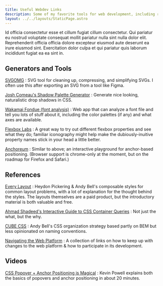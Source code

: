 ```yaml
---
title: Useful Webdev Links
description: Some of my favorite tools for web development, including reference material on new web standards.
layout: ../../layouts/StaticPage.astro
---
```


Id officia consectetur esse et cillum fugiat cillum consectetur. Qui pariatur eu nostrud voluptate consequat mollit pariatur nulla sint nulla dolor elit. Reprehenderit officia officia dolore excepteur eiusmod aute deserunt ea irure eiusmod sint. Exercitation dolor culpa et qui pariatur quis laborum incididunt fugiat ea ea sint in.

## Generators and Tools

[SVGOMG](https://jakearchibald.github.io/svgomg/)
: SVG tool for cleaning up, compressing, and simplifying SVGs. I often use this after exporting an SVG from a tool like Figma.

[Josh Comeau's Shadow Palette Generator](https://www.joshwcomeau.com/shadow-palette/)
: Generate nice looking, naturalistic drop shadows in CSS.

[Wakamai Fondue (font analysis)](https://wakamaifondue.com/)
: Web app that can analyze a font file and tell you lots of stuff about it, including the color palettes (if any) and what axes are available.

[Flexbox Labs](https://flexboxlabs.netlify.app/)
: A great way to try out different flexbox properties and see what they do; familiar iconography might help make the dubiously-inuitive property names stick in your head a little better.

[Anchoreum](https://anchoreum.com/)
: Similar to above; an interactive playground for anchor-based positioning. (Browser support is chrome-only at the moment, but on the roadmap for Firefox and Safari.)

## References

[Every Layout](https://every-layout.dev)
: Heydon Pickering & Andy Bell's composable styles for common layout problems, with a lot of explanation for the thought behind the styles. The layouts themselves are a paid product, but the introductory material is both valuable and free.

[Ahmad Shadeed's Interactive Guide to CSS Container Queries](https://ishadeed.com/article/css-container-query-guide/)
: Not just the what, but the why.

[CUBE CSS](https://cube.fyi/)
: Andy Bell's CSS organization strategy based partly on BEM but less opinionated on naming conventions.

[Navigating the Web Platform](https://patrickbrosset.com/lab/navigating-the-web-platform/)
: A collection of links on how to keep up with changes to the web platform & how to participate in its development.

## Videos

[CSS Popover + Anchor Positioning is Magical](https://www.youtube.com/watch?v=DNXEORSk4GU)
: Kevin Powell explains both the basics of popovers and anchor positioning in about 20 minutes.
